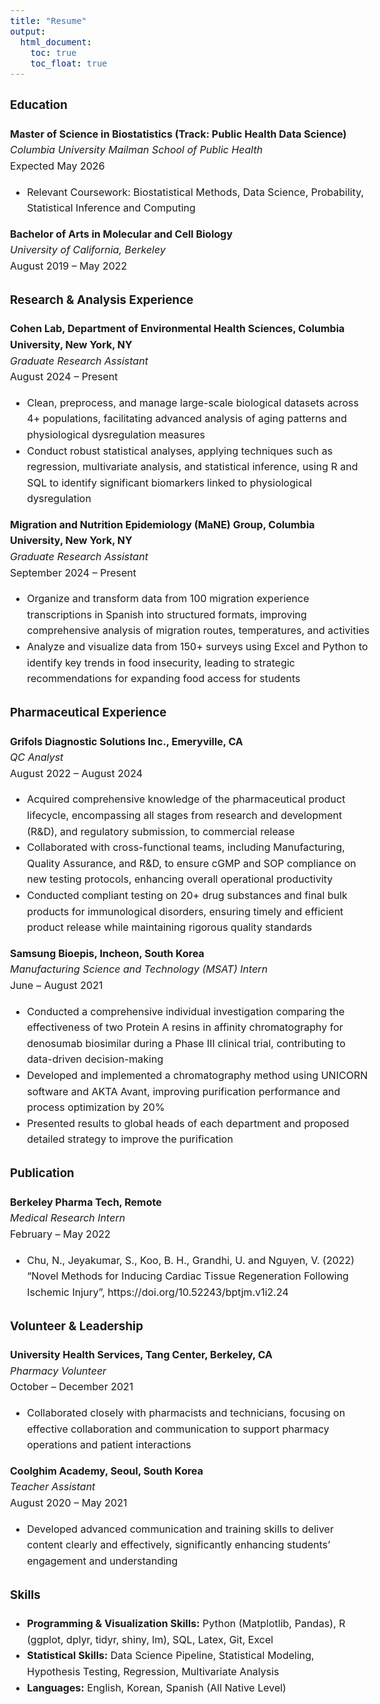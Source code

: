 ```yaml
---
title: "Resume"
output:
  html_document:
    toc: true
    toc_float: true
---
```

<style>
body {
    font-size: 16px; 
    line-height: 1.6; 
}
</style>

<h3><i class="fa-solid fa-school"></i> Education</h3>
**Master of Science in Biostatistics (Track: Public Health Data Science)**  
*Columbia University Mailman School of Public Health*  
Expected May 2026  

* Relevant Coursework: Biostatistical Methods, Data Science, Probability, Statistical Inference and Computing

**Bachelor of Arts in Molecular and Cell Biology**  
*University of California, Berkeley*  
August 2019 – May 2022  

<h3><i class="fa-solid fa-magnifying-glass-chart"></i> Research & Analysis Experience</h3>
**Cohen Lab, Department of Environmental Health Sciences, Columbia University, New York, NY**  
*Graduate Research Assistant*  
August 2024 – Present

* Clean, preprocess, and manage large-scale biological datasets across 4+ populations, facilitating advanced analysis of aging patterns and physiological dysregulation measures
* Conduct robust statistical analyses, applying techniques such as regression, multivariate analysis, and statistical inference, using R and SQL to identify significant biomarkers linked to physiological dysregulation
 
**Migration and Nutrition Epidemiology (MaNE) Group, Columbia University, New York, NY**  
*Graduate Research Assistant*  
September 2024 – Present  

* Organize and transform data from 100 migration experience transcriptions in Spanish into structured formats, improving comprehensive analysis of migration routes, temperatures, and activities
* Analyze and visualize data from 150+ surveys using Excel and Python to identify key trends in food insecurity, leading to strategic recommendations for expanding food access for students

<h3><i class="fa-solid fa-pills"></i> Pharmaceutical Experience</h3>
**Grifols Diagnostic Solutions Inc., Emeryville, CA**  
*QC Analyst*  
August 2022 – August 2024

* Acquired comprehensive knowledge of the pharmaceutical product lifecycle, encompassing all stages from research and development (R&D), and regulatory submission, to commercial release
* Collaborated with cross-functional teams, including Manufacturing, Quality Assurance, and R&D, to ensure cGMP and SOP compliance on new testing protocols, enhancing overall operational productivity
* Conducted compliant testing on 20+ drug substances and final bulk products for immunological disorders, ensuring timely and efficient product release while maintaining rigorous quality standards

**Samsung Bioepis, Incheon, South Korea**  
*Manufacturing Science and Technology (MSAT) Intern*  
June – August 2021 

* Conducted a comprehensive individual investigation comparing the effectiveness of two Protein A resins in affinity chromatography for denosumab biosimilar during a Phase III clinical trial, contributing to data-driven decision-making
* Developed and implemented a chromatography method using UNICORN software and AKTA Avant, improving purification performance and process optimization by 20%
* Presented results to global heads of each department and proposed detailed strategy to improve the purification

<h3><i class="fa-regular fa-newspaper"></i> Publication</h3>
**Berkeley Pharma Tech, Remote**  
*Medical Research Intern*  
February – May 2022

* Chu, N., Jeyakumar, S., Koo, B. H., Grandhi, U. and Nguyen, V. (2022) “Novel Methods for Inducing Cardiac Tissue Regeneration Following Ischemic Injury”, https://doi.org/10.52243/bptjm.v1i2.24

<h3><i class="fa-solid fa-handshake-angle"></i> Volunteer & Leadership</h3>
**University Health Services, Tang Center, Berkeley, CA**   
*Pharmacy Volunteer*  
October – December 2021

* Collaborated closely with pharmacists and technicians, focusing on effective collaboration and communication to support pharmacy operations and patient interactions

**Coolghim Academy, Seoul, South Korea**  
*Teacher Assistant*  
August 2020 – May 2021 

* Developed advanced communication and training skills to deliver content clearly and effectively, significantly enhancing students’ engagement and understanding

<h3><i class="fa-solid fa-lightbulb"></i> Skills</h3>

* **Programming & Visualization Skills:** Python (Matplotlib, Pandas), R (ggplot, dplyr, tidyr, shiny, lm), SQL, Latex, Git, Excel  
* **Statistical Skills:** Data Science Pipeline, Statistical Modeling, Hypothesis Testing, Regression, Multivariate Analysis  
* **Languages:** English, Korean, Spanish (All Native Level)

